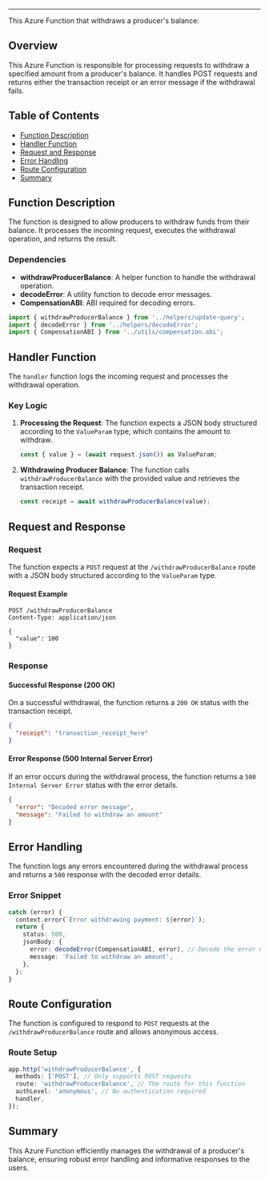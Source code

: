 
<HeaderTitle
  title="Azure Function: Withdraw Producer Balance"
  source="https://github.com/your-repo-path-to-timerTrigger"
/>

---

This Azure Function that withdraws a producer's balance:

## Overview

This Azure Function is responsible for processing requests to withdraw a specified amount from a producer's balance. It handles POST requests and returns either the transaction receipt or an error message if the withdrawal fails.

## Table of Contents

- [Function Description](#function-description)
- [Handler Function](#handler-function)
- [Request and Response](#request-and-response)
- [Error Handling](#error-handling)
- [Route Configuration](#route-configuration)
- [Summary](#summary)

## Function Description

The function is designed to allow producers to withdraw funds from their balance. It processes the incoming request, executes the withdrawal operation, and returns the result.

### Dependencies

- **withdrawProducerBalance**: A helper function to handle the withdrawal operation.
- **decodeError**: A utility function to decode error messages.
- **CompensationABI**: ABI required for decoding errors.

```typescript
import { withdrawProducerBalance } from '../helpers/update-query';
import { decodeError } from '../helpers/decodeError';
import { CompensationABI } from '../utils/compensation.abi';
```

## Handler Function

The `handler` function logs the incoming request and processes the withdrawal operation.

### Key Logic

1. **Processing the Request**:
   The function expects a JSON body structured according to the `ValueParam` type, which contains the amount to withdraw.

   ```typescript
   const { value } = (await request.json()) as ValueParam;
   ```

2. **Withdrawing Producer Balance**:
   The function calls `withdrawProducerBalance` with the provided value and retrieves the transaction receipt.

   ```typescript
   const receipt = await withdrawProducerBalance(value);
   ```

## Request and Response

### Request

The function expects a `POST` request at the `/withdrawProducerBalance` route with a JSON body structured according to the `ValueParam` type.

#### Request Example

```http
POST /withdrawProducerBalance
Content-Type: application/json

{
  "value": 100
}
```

### Response

#### Successful Response (200 OK)

On a successful withdrawal, the function returns a `200 OK` status with the transaction receipt.

```json
{
  "receipt": "transaction_receipt_here"
}
```

#### Error Response (500 Internal Server Error)

If an error occurs during the withdrawal process, the function returns a `500 Internal Server Error` status with the error details.

```json
{
  "error": "Decoded error message",
  "message": "Failed to withdraw an amount"
}
```

## Error Handling

The function logs any errors encountered during the withdrawal process and returns a `500` response with the decoded error details.

### Error Snippet

```typescript
catch (error) {
  context.error(`Error withdrawing payment: ${error}`);
  return {
    status: 500,
    jsonBody: {
      error: decodeError(CompensationABI, error), // Decode the error message
      message: 'Failed to withdraw an amount',
    },
  };
}
```

## Route Configuration

The function is configured to respond to `POST` requests at the `/withdrawProducerBalance` route and allows anonymous access.

### Route Setup

```typescript
app.http('withdrawProducerBalance', {
  methods: ['POST'], // Only supports POST requests
  route: 'withdrawProducerBalance', // The route for this function
  authLevel: 'anonymous', // No authentication required
  handler,
});
```

## Summary

This Azure Function efficiently manages the withdrawal of a producer's balance, ensuring robust error handling and informative responses to the users.
